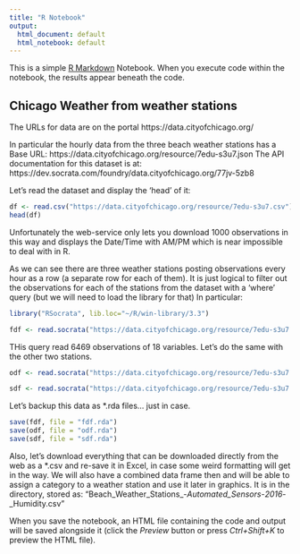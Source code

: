 ---
title: "R Notebook"
output:
  html_document: default
  html_notebook: default
---

This is a simple [R Markdown](http://rmarkdown.rstudio.com) Notebook. When you execute code within the notebook, the results appear beneath the code. 

## Chicago Weather from weather stations

The  URLs for data are on the portal https://data.cityofchicago.org/ 

In particular the hourly data from the three beach weather stations has a Base URL: 
https://data.cityofchicago.org/resource/7edu-s3u7.json 
The API documentation for this dataset is at:
https://dev.socrata.com/foundry/data.cityofchicago.org/77jv-5zb8

Let's read the dataset and display the 'head' of it:

```{r}
df <- read.csv("https://data.cityofchicago.org/resource/7edu-s3u7.csv")
head(df)

```

Unfortunately the web-service only lets you download 1000 observations in this way and displays the Date/Time with AM/PM which is near impossible to deal with in R.

As we can see there are three weather stations posting observations every hour as a row (a separate row for each of them). It is just logical to filter out the observations for each of the stations from the dataset with a 'where' query (but we will need to load the library for that) In particular:

```{r}
library("RSocrata", lib.loc="~/R/win-library/3.3")

fdf <- read.socrata("https://data.cityofchicago.org/resource/7edu-s3u7.csv?$where=station_name=\"Foster Weather Station\"")
```

THis query read 6469 observations of 18 variables. Let's do the same with the other two stations.

```{r}
odf <- read.socrata("https://data.cityofchicago.org/resource/7edu-s3u7.csv?$where=station_name=\"Oak Street Weather Station\"")

sdf <- read.socrata("https://data.cityofchicago.org/resource/7edu-s3u7.csv?$where=station_name=\"63rd Street Weather Station\"")
```

Let's backup this data as *.rda files... just in case.

```{r}
save(fdf, file = "fdf.rda")
save(odf, file = "odf.rda")
save(sdf, file = "sdf.rda")
```

Also, let's download everything that can be downloaded directly from the web as a *.csv and re-save it in Excel, in case some weird formatting will get in the way. We will also have a combined data frame then and will be able to assign a category to a weather station and use it later in graphics.
It is in the directory, stored as: "Beach_Weather_Stations_-_Automated_Sensors_-_2016_-_Humidity.csv"


When you save the notebook, an HTML file containing the code and output will be saved alongside it (click the *Preview* button or press *Ctrl+Shift+K* to preview the HTML file).
